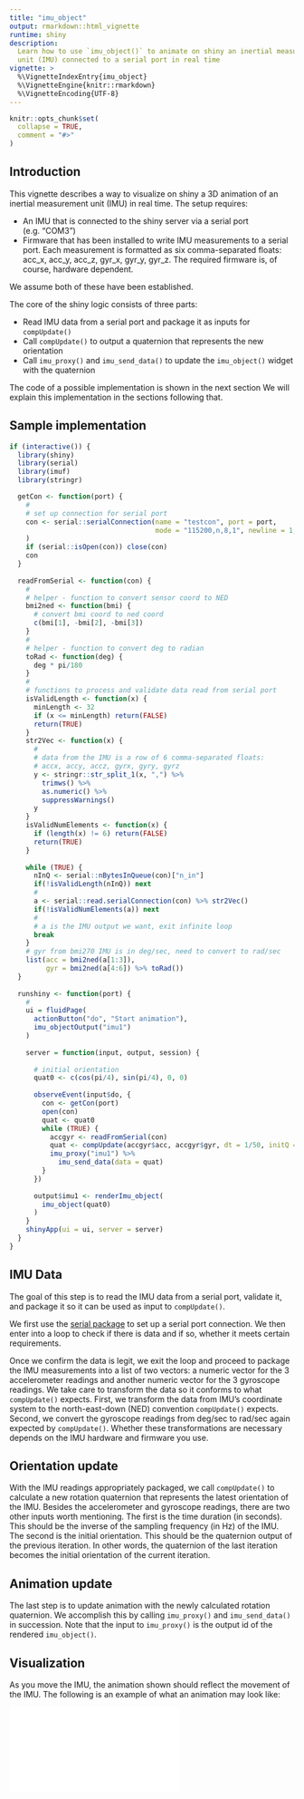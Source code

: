 ```yaml
---
title: "imu_object"
output: rmarkdown::html_vignette
runtime: shiny
description:
  Learn how to use `imu_object()` to animate on shiny an inertial measurement 
  unit (IMU) connected to a serial port in real time 
vignette: >
  %\VignetteIndexEntry{imu_object}
  %\VignetteEngine{knitr::rmarkdown}
  %\VignetteEncoding{UTF-8}
---
```


```r
knitr::opts_chunk$set(
  collapse = TRUE,
  comment = "#>"
)
```

## Introduction

This vignette describes a way to visualize on shiny a 3D animation of an inertial measurement unit (IMU) in real time. The setup requires:

-   An IMU that is connected to the shiny server via a serial port (e.g. "COM3")
-   Firmware that has been installed to write IMU measurements to a serial port. Each measurement is formatted as six comma-separated floats: acc_x, acc_y, acc_z, gyr_x, gyr_y, gyr_z. The required firmware is, of course, hardware dependent.

We assume both of these have been established.

The core of the shiny logic consists of three parts:

-   Read IMU data from a serial port and package it as inputs for `compUpdate()`
-   Call `compUpdate()` to output a quaternion that represents the new orientation
-   Call `imu_proxy()` and `imu_send_data()` to update the `imu_object()` widget with the quaternion

The code of a possible implementation is shown in the next section We will explain this implementation in the sections following that.

## Sample implementation

```r
if (interactive()) {
  library(shiny)
  library(serial)
  library(imuf)
  library(stringr)

  getCon <- function(port) {
    #
    # set up connection for serial port
    con <- serial::serialConnection(name = "testcon", port = port,
                                    mode = "115200,n,8,1", newline = 1, translation = "crlf"
    )
    if (serial::isOpen(con)) close(con)
    con
  }
  
  readFromSerial <- function(con) {
    #
    # helper - function to convert sensor coord to NED
    bmi2ned <- function(bmi) {
      # convert bmi coord to ned coord
      c(bmi[1], -bmi[2], -bmi[3])
    }
    #
    # helper - function to convert deg to radian
    toRad <- function(deg) {
      deg * pi/180
    }
    #
    # functions to process and validate data read from serial port
    isValidLength <- function(x) {
      minLength <- 32
      if (x <= minLength) return(FALSE)
      return(TRUE)
    }
    str2Vec <- function(x) {
      #
      # data from the IMU is a row of 6 comma-separated floats:
      # accx, accy, accz, gyrx, gyry, gyrz
      y <- stringr::str_split_1(x, ",") %>%
        trimws() %>%
        as.numeric() %>%
        suppressWarnings()
      y
    }
    isValidNumElements <- function(x) {
      if (length(x) != 6) return(FALSE)
      return(TRUE)
    }
  
    while (TRUE) {
      nInQ <- serial::nBytesInQueue(con)["n_in"]
      if(!isValidLength(nInQ)) next
      #
      a <- serial::read.serialConnection(con) %>% str2Vec()
      if(!isValidNumElements(a)) next
      #
      # a is the IMU output we want, exit infinite loop
      break
    }
    # gyr from bmi270 IMU is in deg/sec, need to convert to rad/sec
    list(acc = bmi2ned(a[1:3]),
         gyr = bmi2ned(a[4:6]) %>% toRad())
  }
  
  runshiny <- function(port) {
    #
    ui = fluidPage(
      actionButton("do", "Start animation"),
      imu_objectOutput("imu1")
    )
  
    server = function(input, output, session) {
  
      # initial orientation
      quat0 <- c(cos(pi/4), sin(pi/4), 0, 0)
  
      observeEvent(input$do, {
        con <- getCon(port)
        open(con)
        quat <- quat0
        while (TRUE) {
          accgyr <- readFromSerial(con)
          quat <- compUpdate(accgyr$acc, accgyr$gyr, dt = 1/50, initQ = quat, gain = 0.1)
          imu_proxy("imu1") %>%
            imu_send_data(data = quat)
        }
      })
  
      output$imu1 <- renderImu_object(
        imu_object(quat0)
      )
    }
    shinyApp(ui = ui, server = server)
  }
}
```

## IMU Data

The goal of this step is to read the IMU data from a serial port, validate it, and package it so it can be used as input to `compUpdate()`.

We first use the [serial package](https://cran.r-project.org/web/packages/serial/index.html) to set up a serial port connection. We then enter into a loop to check if there is data and if so, whether it meets certain requirements.

Once we confirm the data is legit, we exit the loop and proceed to package the IMU measurements into a list of two vectors: a numeric vector for the 3 accelerometer readings and another numeric vector for the 3 gyroscope readings. We take care to transform the data so it conforms to what `compUpdate()` expects. First, we transform the data from IMU's coordinate system to the north-east-down (NED) convention `compUpdate()` expects. Second, we convert the gyroscope readings from deg/sec to rad/sec again expected by `compUpdate()`. Whether these transformations are necessary depends on the IMU hardware and firmware you use.

## Orientation update

With the IMU readings appropriately packaged, we call `compUpdate()` to calculate a new rotation quaternion that represents the latest orientation of the IMU. Besides the accelerometer and gyroscope readings, there are two other inputs worth mentioning. The first is the time duration (in seconds). This should be the inverse of the sampling frequency (in Hz) of the IMU. The second is the initial orientation. This should be the quaternion output of the previous iteration. In other words, the quaternion of the last iteration becomes the initial orientation of the current iteration.

## Animation update

The last step is to update animation with the newly calculated rotation quaternion. We accomplish this by calling `imu_proxy()` and `imu_send_data()` in succession. Note that the input to `imu_proxy()` is the output id of the rendered `imu_object()`.

## Visualization

As you move the IMU, the animation shown should reflect the movement of the IMU. The following is an example of what an animation may look like:

<iframe auto_size: true src="imu_object_mov.mp4" align="middle" frameborder="0" allowfullscreen></iframe>
